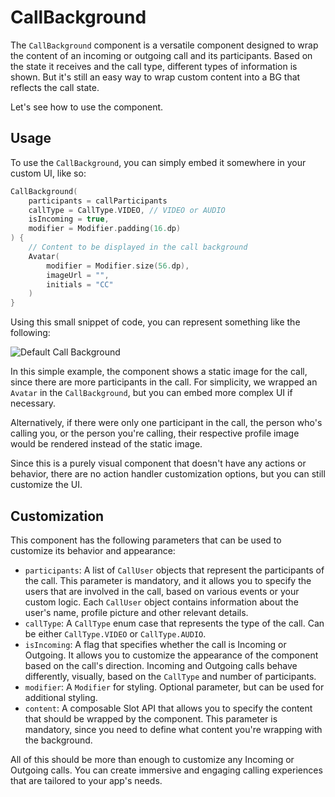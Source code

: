 # CallBackground

The `CallBackground` component is a versatile component designed to wrap the content of an incoming or outgoing call and its participants. Based on the state it receives and the call type, different types of information is shown. But it's still an easy way to wrap custom content into a BG that reflects the call state.

Let's see how to use the component.

## Usage

To use the `CallBackground`, you can simply embed it somewhere in your custom UI, like so:

```kotlin
CallBackground(
    participants = callParticipants
    callType = CallType.VIDEO, // VIDEO or AUDIO
    isIncoming = true,
    modifier = Modifier.padding(16.dp)
) {
    // Content to be displayed in the call background
    Avatar(
        modifier = Modifier.size(56.dp),
        imageUrl = "",
        initials = "CC"
    )
}
```

Using this small snippet of code, you can represent something like the following:

![Default Call Background](https://user-images.githubusercontent.com/17215808/223135903-017700bb-14e3-406c-9545-82d64db374e5.png)

In this simple example, the component shows a static image for the call, since there are more participants in the call. For simplicity, we wrapped an `Avatar` in the `CallBackground`, but you can embed more complex UI if necessary.

Alternatively, if there were only one participant in the call, the person who's calling you, or the person you're calling, their respective profile image would be rendered instead of the static image.

Since this is a purely visual component that doesn't have any actions or behavior, there are no action handler customization options, but you can still customize the UI.

## Customization

This component has the following parameters that can be used to customize its behavior and appearance:

- `participants`: A list of `CallUser` objects that represent the participants of the call. This parameter is mandatory, and it allows you to specify the users that are involved in the call, based on various events or your custom logic. Each `CallUser` object contains information about the user's name, profile picture and other relevant details.
- `callType`: A `CallType` enum case that represents the type of the call. Can be either `CallType.VIDEO` or `CallType.AUDIO`.
- `isIncoming`: A flag that specifies whether the call is Incoming or Outgoing. It allows you to customize the appearance of the component based on the call's direction. Incoming and Outgoing calls behave differently, visually, based on the `CallType` and number of participants.
- `modifier`: A `Modifier` for styling. Optional parameter, but can be used for additional styling.
- `content`: A composable Slot API that allows you to specify the content that should be wrapped by the component. This parameter is mandatory, since you need to define what content you're wrapping with the background.

All of this should be more than enough to customize any Incoming or Outgoing calls. You can create immersive and engaging calling experiences that are tailored to your app's needs.
